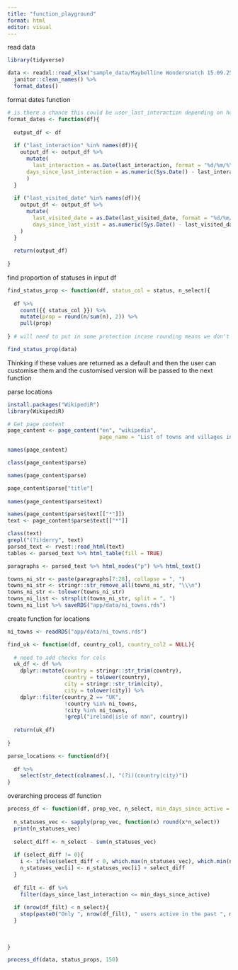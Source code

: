 ```yaml
---
title: "function_playground"
format: html
editor: visual
---
```


read data

```r
library(tidyverse)

data <- readxl::read_xlsx("sample_data/Maybelline Wondersnatch 15.09.25.xlsx") %>%
  janitor::clean_names() %>%
  format_dates()
```

format dates function

```r
# is there a chance this could be user_last_interaction depending on how data exported?
format_dates <- function(df){
  
  output_df <- df
  
  if ("last_interaction" %in% names(df)){
    output_df <- output_df %>%
      mutate(
        last_interaction = as.Date(last_interaction, format = "%d/%m/%Y"),
      days_since_last_interaction = as.numeric(Sys.Date() - last_interaction)
      )
  }
  
  if ("last_visited_date" %in% names(df)){
    output_df <- output_df %>%
      mutate(
        last_visited_date = as.Date(last_visited_date, format = "%d/%m/%Y"),
        days_since_last_visit = as.numeric(Sys.Date() - last_visited_date)
    )
  }
  
  return(output_df)
    
}
```

find proportion of statuses in input df

```r
find_status_prop <- function(df, status_col = status, n_select){
  
  df %>%
    count({{ status_col }}) %>%
    mutate(prop = round(n/sum(n), 2)) %>%
    pull(prop) 
  
} # will need to put in some protection incase rounding means we don't get exact number specifid

find_status_prop(data)
```

Thinking if these values are returned as a default and then the user can customise them and the customised version will be passed to the next function

parse locations

```r
install.packages("WikipediR")
library(WikipediR)

# Get page content
page_content <- page_content("en", "wikipedia", 
                             page_name = "List of towns and villages in Northern Ireland")

names(page_content)

class(page_content$parse)

names(page_content$parse)

page_content$parse["title"]
  
names(page_content$parse$text)

names(page_content$parse$text[["*"]])
text <- page_content$parse$text[["*"]]

class(text)
grepl("(?i)derry", text)
parsed_text <- rvest::read_html(text)
tables <- parsed_text %>% html_table(fill = TRUE)

paragraphs <- parsed_text %>% html_nodes("p") %>% html_text()

towns_ni_str <- paste(paragraphs[7:28], collapse = ", ")
towns_ni_str <- stringr::str_remove_all(towns_ni_str, "\\\n")
towns_ni_str <- tolower(towns_ni_str)
towns_ni_list <- strsplit(towns_ni_str, split = ", ") 
towns_ni_list %>% saveRDS("app/data/ni_towns.rds")
```

create function for locations
```r
ni_towns <- readRDS("app/data/ni_towns.rds")

find_uk <- function(df, country_col1, country_col2 = NULL){
  
  # need to add checks for cols
  uk_df <- df %>%
    dplyr::mutate(country = stringr::str_trim(country),
                  country = tolower(country),
                  city = stringr::str_trim(city),
                  city = tolower(city)) %>%
    dplyr::filter(country_2 == "UK",
                  !country %in% ni_towns,
                  !city %in% ni_towns,
                  !grepl("ireland|isle of man", country))
  
  return(uk_df)
    
}

parse_locations <- function(df){
  
  df %>%
    select(str_detect(colnames(.), "(?i)(country|city)"))
}
```

overarching process df function

```r

process_df <- function(df, prop_vec, n_select, min_days_since_active = 5){
  
  n_statuses_vec <- sapply(prop_vec, function(x) round(x*n_select))
  print(n_statuses_vec)
  
  select_diff <- n_select - sum(n_statuses_vec) 
  
  if (select_diff != 0){
    i <- ifelse(select_diff < 0, which.max(n_statuses_vec), which.min(n_statuses_vec))
    n_statuses_vec[i] <- n_statuses_vec[i] + select_diff
  }
  
  df_filt <- df %>%
    filter(days_since_last_interaction <= min_days_since_active)
  
  if (nrow(df_filt) < n_select){
    stop(paste0("Only ", nrow(df_filt), " users active in the past ", min_days_since_active, " days. Increase the minimum number of days since active."))
  }
  
  
  
}

process_df(data, status_props, 150)


```
